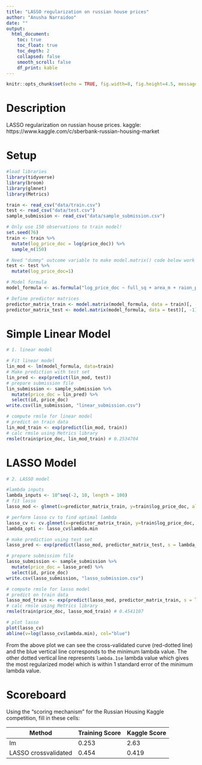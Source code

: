 ```yaml
---
title: "LASSO regularization on russian house prices"
author: "Anusha Narraidoo"
date: ""
output:
  html_document:
    toc: true
    toc_float: true
    toc_depth: 2
    collapsed: false
    smooth_scroll: false
    df_print: kable
---
```


```r
knitr::opts_chunk$set(echo = TRUE, fig.width=8, fig.height=4.5, message=FALSE, warning = FALSE)
```



# Description

LASSO regularization on russian house prices.
kaggle: https://www.kaggle.com/c/sberbank-russian-housing-market


# Setup

```r
#load libraries
library(tidyverse)
library(broom)
library(glmnet)
library(Metrics)
```


```r
train <- read_csv("data/train.csv")
test <- read_csv("data/test.csv")
sample_submission <- read_csv("data/sample_submission.csv")

# Only use 150 observations to train model!
set.seed(76)
train <- train %>% 
  mutate(log_price_doc = log(price_doc)) %>% 
  sample_n(150)

# Need "dummy" outcome variable to make model.matrix() code below work
test <- test %>% 
  mutate(log_price_doc=1) 

# Model formula
model_formula <- as.formula("log_price_doc ~ full_sq + area_m + raion_popul + green_zone_part + indust_part + children_preschool + preschool_education_centers_raion + children_school + school_education_centers_raion + school_education_centers_top_20_raion + healthcare_centers_raion + university_top_20_raion + sport_objects_raion + additional_education_raion + culture_objects_top_25 + culture_objects_top_25_raion + shopping_centers_raion + office_raion + thermal_power_plant_raion + incineration_raion + oil_chemistry_raion + radiation_raion + railroad_terminal_raion + big_market_raion + nuclear_reactor_raion + detention_facility_raion + full_all + male_f + female_f + young_all + young_male + young_female + work_all + work_male + work_female + ekder_all + ekder_male + ekder_female + ID_metro + metro_min_avto + metro_km_avto + kindergarten_km + school_km + park_km + green_zone_km + industrial_km + water_treatment_km + cemetery_km + incineration_km + railroad_station_avto_km + railroad_station_avto_min + ID_railroad_station_avto + public_transport_station_km + public_transport_station_min_walk + water_km + water_1line + mkad_km + ttk_km + sadovoe_km + bulvar_ring_km + kremlin_km + big_road1_km + ID_big_road1 + big_road1_1line + big_road2_km + ID_big_road2 + railroad_km + railroad_1line + zd_vokzaly_avto_km + ID_railroad_terminal + bus_terminal_avto_km + ID_bus_terminal + oil_chemistry_km + nuclear_reactor_km + radiation_km + power_transmission_line_km + thermal_power_plant_km + ts_km + big_market_km + market_shop_km + fitness_km + swim_pool_km + ice_rink_km + stadium_km + basketball_km + hospice_morgue_km + detention_facility_km + public_healthcare_km + university_km + workplaces_km + shopping_centers_km + office_km + additional_education_km + preschool_km + big_church_km + church_synagogue_km + mosque_km + theater_km + museum_km + exhibition_km + catering_km + green_part_500 + prom_part_500 + office_count_500 + office_sqm_500 + trc_count_500 + trc_sqm_500") 

# Define predictor matrices
predictor_matrix_train <- model.matrix(model_formula, data = train)[, -1]
predictor_matrix_test <- model.matrix(model_formula, data = test)[, -1]
```


# Simple Linear Model

```r
# 1. linear model

# Fit linear model
lin_mod <- lm(model_formula, data=train)
# Make prediction with test set
lin_pred <- exp(predict(lin_mod, test))
# prepare submission file
lin_submission <- sample_submission %>% 
  mutate(price_doc = lin_pred) %>% 
  select(id, price_doc)
write.csv(lin_submission, "linear_submission.csv")  

# compute rmsle for linear model
# predict on train data
lin_mod_train <- exp(predict(lin_mod, train))
# calc rmsle using Metrics library
rmsle(train$price_doc, lin_mod_train) # 0.2534704

```

# LASSO Model

```r
# 2. LASSO model

#lambda inputs
lambda_inputs <- 10^seq(-2, 10, length = 100)
# fit lasso 
lasso_mod <- glmnet(x=predictor_matrix_train, y=train$log_price_doc, alpha=1,lambda = lambda_inputs)

# perform lasso cv to find optimal lambda
lasso_cv <- cv.glmnet(x=predictor_matrix_train, y=train$log_price_doc, alpha=1)
lambda_opti <- lasso_cv$lambda.min

# make prediction using test set
lasso_pred <- exp(predict(lasso_mod, predictor_matrix_test, s = lambda_opti))

# prepare submission file
lasso_submission <- sample_submission %>% 
  mutate(price_doc = lasso_pred) %>% 
  select(id, price_doc)
write.csv(lasso_submission, "lasso_submission.csv")  

# compute rmsle for lasso model
# predict on train data
lasso_mod_train <- exp(predict(lasso_mod, predictor_matrix_train, s = lambda_opti))
# calc rmsle using Metrics library
rmsle(train$price_doc, lasso_mod_train) # 0.4541107

```

```r
# plot lasso
plot(lasso_cv)
abline(v=log(lasso_cv$lambda.min), col="blue")
```

From the above plot we can see the cross-validated curve (red-dotted line) and the blue vertical line corresponds to the minimum lambda value. The other dotted vertical line represents `lambda.1se` lambda value which gives the most regularized model which is within 1 standard error of the minimum lambda value.


# Scoreboard

Using the "scoring mechanism" for the Russian Housing Kaggle competition, fill
in these cells:


Method                | Training Score  | Kaggle Score
--------------------- | -------------   | -------------
lm                    | 0.253           |  2.63
LASSO crossvalidated  | 0.454           |  0.419

